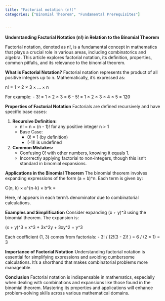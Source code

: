 ```yaml
---
title: "Factorial notation (n!)"
categories: ["Binomial Theorem", "Fundamental Prerequisites"]


---
```




**Understanding Factorial Notation (n!) in Relation to the Binomial Theorem**

Factorial notation, denoted as n!, is a fundamental concept in mathematics that plays a crucial role in various areas, including combinatorics and algebra. This article explores factorial notation, its definition, properties, common pitfalls, and its relevance to the binomial theorem.

**What is Factorial Notation?**
Factorial notation represents the product of all positive integers up to n. Mathematically, it's expressed as:

n! = 1 × 2 × 3 × ... × n

For example:
- 3! = 1 × 2 × 3 = 6
- 5! = 1 × 2 × 3 × 4 × 5 = 120

**Properties of Factorial Notation**
Factorials are defined recursively and have specific base cases:

1. **Recursive Definition:**
   - n! = n × (n - 1)! for any positive integer n > 1
   - Base Case:
     - 0! = 1 (by definition)
     - (-1)! is undefined

2. **Common Mistakes:**
   - Confusing 0! with other numbers, knowing it equals 1.
   - Incorrectly applying factorial to non-integers, though this isn't standard in binomial expansions.

**Applications in the Binomial Theorem**
The binomial theorem involves expanding expressions of the form (a + b)^n. Each term is given by:

C(n, k) × a^{n-k} × b^k = \frac{n!}{k!(n - k)!}

Here, n! appears in each term's denominator due to combinatorial calculations.

**Examples and Simplification**
Consider expanding (x + y)^3 using the binomial theorem. The expansion is:

(x + y)^3 = x^3 + 3x^2y + 3xy^2 + y^3

Each coefficient (1, 3) comes from factorials:
- 3! / (2!(3 - 2)! ) = 6 / (2 × 1) = 3

**Importance of Factorial Notation**
Understanding factorial notation is essential for simplifying expressions and avoiding cumbersome calculations. It's a shorthand that makes combinatorial problems more manageable.

**Conclusion**
Factorial notation is indispensable in mathematics, especially when dealing with combinations and expansions like those found in the binomial theorem. Mastering its properties and applications will enhance problem-solving skills across various mathematical domains.
